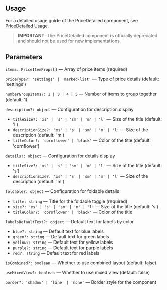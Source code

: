 

<Meta of={PriceDetailedStories} />
<StoryTemplate>

## Usage

For a detailed usage guide of the PriceDetailed component, see [PriceDetailed Usage](https://github.com/gravity-ui/page-constructor/blob/main/memory-bank/usage/priceDetailed.md).

> **IMPORTANT**: The PriceDetailed component is officially deprecated and should not be used for new implementations.

## Parameters

`items: PriceItemProps[]` — Array of price items (required)

`priceType?: 'settings' | 'marked-list'` — Type of price details (default: 'settings')

`numberGroupItems?: 1 | 3 | 4 | 5` — Number of items to group together (default: 1)

`description?: object` — Configuration for description display
- `titleSize?: 'xs' | 's' | 'sm' | 'm' | 'l'` — Size of the title (default: 'l')
- `descriptionSize?: 'xs' | 's' | 'sm' | 'm' | 'l'` — Size of the description (default: 'm')
- `titleColor?: 'cornflower' | 'black'` — Color of the title (default: 'cornflower')

`details?: object` — Configuration for details display
- `titleSize?: 'xs' | 's' | 'sm' | 'm' | 'l'` — Size of the title (default: 's')
- `descriptionSize?: 'xs' | 's' | 'sm' | 'm' | 'l'` — Size of the description (default: 'm')

`foldable?: object` — Configuration for foldable details
- `title: string` — Title for the foldable toggle (required)
- `size?: 'xs' | 's' | 'sm' | 'm' | 'l'` — Size of the title (default: 's')
- `titleColor?: 'cornflower' | 'black'` — Color of the title

`labelsDefaultText?: object` — Default text for labels by color
- `blue?: string` — Default text for blue labels
- `green?: string` — Default text for green labels
- `yellow?: string` — Default text for yellow labels
- `purple?: string` — Default text for purple labels
- `red?: string` — Default text for red labels

`isCombined?: boolean` — Whether to use combined layout (default: false)

`useMixedView?: boolean` — Whether to use mixed view (default: false)

`border?: 'shadow' | 'line' | 'none'` — Border style for the component

</StoryTemplate>

